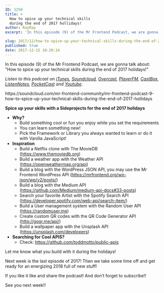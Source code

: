 ```yaml
---
ID: 1250
title: >
  How to spice up your technical skills
  during the end of 2017 hollidays!
author: RayRay
excerpt: 'In this episode (9) of the Mr Frontend Podcast, we are gonna talk about: "How to spice up your technical skills during the end of 2017 holidays!"'

slug: 2017/12/how-to-spice-up-your-technical-skills-during-the-end-of-2017-hollidays/
published: true
date: 2017-12-15 10:29:14
---
```

In this episode (9) of the Mr Frontend Podcast, we are gonna talk about: "How to spice up your technical skills during the end of 2017 holidays!"
<p class="graf graf--p"><em class="markup--em markup--p-em">Listen to this podcast on </em><a class="markup--anchor markup--p-anchor" href="https://itunes.apple.com/us/podcast/mr-frontend-podcast/id1271838550?mt=2" target="_blank" rel="noopener" data-href="https://itunes.apple.com/us/podcast/mr-frontend-podcast/id1271838550?mt=2"><em class="markup--em markup--p-em">iTunes</em></a><em class="markup--em markup--p-em">, </em><a class="markup--anchor markup--p-anchor" href="https://soundcloud.com/mr-frontend-community/mr-frontend-podcast-9-how-to-spice-up-your-technical-skills-during-the-end-of-2017-hollidays" target="_blank" rel="noopener" data-href="https://soundcloud.com/mr-frontend-community/mr-frontend-podcast-9-how-to-spice-up-your-technical-skills-during-the-end-of-2017-hollidays"><em class="markup--em markup--p-em">Soundcloud</em></a><em class="markup--em markup--p-em">, </em><a class="markup--anchor markup--p-anchor" href="https://overcast.fm/itunes1271838550/mr-frontend-podcast" target="_blank" rel="noopener" data-href="https://overcast.fm/itunes1271838550/mr-frontend-podcast"><em class="markup--em markup--p-em">Overcast</em></a><em class="markup--em markup--p-em">, </em><a class="markup--anchor markup--p-anchor" href="https://player.fm/series/mr-frontend-podcast" target="_blank" rel="noopener" data-href="https://player.fm/series/mr-frontend-podcast"><em class="markup--em markup--p-em">PlayerFM</em></a><em class="markup--em markup--p-em">, </em><a class="markup--anchor markup--p-anchor" href="http://castbox.fm/channel/Mr-Frontend-Podcast-id1095056?country=us" target="_blank" rel="noopener" data-href="http://castbox.fm/channel/Mr-Frontend-Podcast-id1095056?country=us"><em class="markup--em markup--p-em">CastBox</em></a><em class="markup--em markup--p-em">, </em><a class="markup--anchor markup--p-anchor" href="https://www.listennotes.com/c/89df415c538f4b05aa7a9af5049df1cf/mr-frontend-community/?s=id" target="_blank" rel="noopener" data-href="https://www.listennotes.com/c/89df415c538f4b05aa7a9af5049df1cf/mr-frontend-community/?s=id"><em class="markup--em markup--p-em">ListenNotes</em></a><em class="markup--em markup--p-em">, </em><a class="markup--anchor markup--p-anchor" href="http://pca.st/e5d8" target="_blank" rel="noopener" data-href="http://pca.st/e5d8"><em class="markup--em markup--p-em">PocketCast</em></a><em class="markup--em markup--p-em"> and </em><a class="markup--anchor markup--p-anchor" href="https://www.youtube.com/watch?v=_EvCrDxj4Fs" target="_blank" rel="noopener" data-href="https://www.youtube.com/watch?v=_EvCrDxj4Fs"><em class="markup--em markup--p-em">Youtube</em></a><em class="markup--em markup--p-em">.</em></p>
https://soundcloud.com/mr-frontend-community/mr-frontend-podcast-9-how-to-spice-up-your-technical-skills-during-the-end-of-2017-hollidays

<b>Spice up your skills with a Sideprojects for the end of 2017 holidays</b>
<ul>
 	<li><b>Why?</b>
<ul>
 	<li>Build something cool or fun you enjoy while you set the requirements</li>
 	<li>You can learn something new!</li>
 	<li>Pick the Framework or Library you always wanted to learn or do it with Vanilla JavaScript!</li>
</ul>
</li>
 	<li><b>Inspiration</b>
<ul>
 	<li>Build a Netflix clone with The MovieDB (<a href="https://www.themoviedb.org" target="_blank" rel="noopener">https://www.themoviedb.org</a>)</li>
 	<li>Build a weather app with the Weather API (<a href="https://openweathermap.org/api" target="_blank" rel="noopener">https://openweathermap.org/api</a>)</li>
 	<li>Build a blog with the WordPress JSON API, you may use the Mr Frontend WordPress API (<a href="https://mrfrontend.org/wp-json/wp/v2/posts/" target="_blank" rel="noopener">https://mrfrontend.org/wp-json/wp/v2/posts/</a>)</li>
 	<li>Build a blog with the Medium API (<a href="https://github.com/Medium/medium-api-docs#33-posts" target="_blank" rel="noopener">https://github.com/Medium/medium-api-docs#33-posts</a>)</li>
 	<li>Search your favorite Artist with the Spotify Search API (<a href="https://developer.spotify.com/web-api/search-item/" target="_blank" rel="noopener">https://developer.spotify.com/web-api/search-item/</a>)</li>
 	<li>Build a User management system with the Random User API (<a href="https://randomuser.me" target="_blank" rel="noopener">https://randomuser.me</a>)</li>
 	<li>Create custom QR codes with the QR Code Generator API (<a href="http://goqr.me/api/" target="_blank" rel="noopener">http://goqr.me/api/</a>)</li>
 	<li>Build a wallpaper app with the Unsplash API (<a href="https://unsplash.com/developers" target="_blank" rel="noopener">https://unsplash.com/developers</a>)</li>
</ul>
</li>
 	<li><b>Searching for Cool APIS?</b>
<ul>
 	<li>Check: <a href="https://github.com/toddmotto/public-apis" target="_blank" rel="noopener">https://github.com/toddmotto/public-apis</a></li>
</ul>
</li>
</ul>
Let me know what you build with it during the holidays!

Next week is the last episode of 2017! Then we take some time off and get ready for an energizing 2018 full of new stuff!

If you like it like and share the podcast! And don’t forget to subscribe!!

See you next week!!
<div class="grammarly-disable-indicator"></div>
<div class="grammarly-disable-indicator"></div>
<div class="grammarly-disable-indicator"></div>
<div class="grammarly-disable-indicator"></div>
<div class="grammarly-disable-indicator"></div>
<div class="grammarly-disable-indicator"></div>